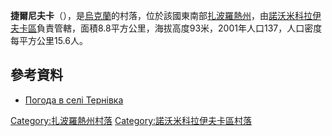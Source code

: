 {{coord|47|54|58|N|35|53|20|E|scale:100000|display=title}}

'''捷爾尼夫卡'''（{{lang-uk|Тернівка}}），是[[烏克蘭|烏克蘭]]的村落，位於該國東南部[[扎波羅熱州|扎波羅熱州]]，由[[諾沃米科拉伊夫卡區|諾沃米科拉伊夫卡區]]負責管轄，面積8.8平方公里，海拔高度93米，2001年人口137，人口密度每平方公里15.6人。

==參考資料==
* [http://weather.in.ua/ua/zaporozhskaja/26019 Погода в селі Тернівка] {{Wayback|url=http://weather.in.ua/ua/zaporozhskaja/26019 |date=20200921135018 }}

[[Category:扎波羅熱州村落|Category:扎波羅熱州村落]]
[[Category:諾沃米科拉伊夫卡區村落|Category:諾沃米科拉伊夫卡區村落]]


{{Zaporizhia-geo-stub}}